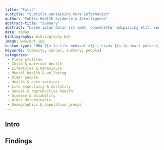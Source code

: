```yaml
---
title: "Falls"
subtitle: "Subtitle containing more information"
author: "Public Health Evidence & Intelligence"
abstract-title: "Summary"
abstract: "Lorem ipsum dolor sit amet, consectetur adipiscing elit, sed do eiusmod tempor incididunt ut labore et dolore magna aliqua. Ut enim ad minim veniam, quis nostrud exercitation ullamco laboris nisi ut aliquip ex ea commodo consequat. Duis aute irure dolor in reprehenderit in voluptate velit esse cillum dolore eu fugiat nulla pariatur. Excepteur sint occaecat cupidatat non proident, sunt in culpa qui officia deserunt mollit anim id est laborum."
date: today
bibliography: bibliography.bib
image: www/gpt.jpg
custom-type: "HNA {{< fa file-medical >}} | Lives {{< fa heart-pulse >}}"
keywords: [obesity, cancer, summary, people]
categories:
 - Place profiles
 - Child & maternal health
 - Lifestyles & behaviours
 - Mental health & wellbeing
 - Older people
 - Health & care services
 - Life expectancy & mortality
 - Sexual & reproductive health
 - Disease & disability
 - Wider determinants
 - Demographics & population groups
---
```


## Intro

## Findings
